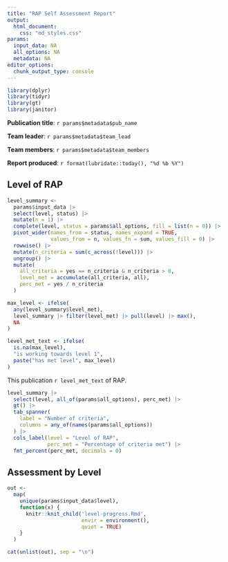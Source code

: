 ```yaml
---
title: "RAP Self Assessment Report"
output: 
  html_document:
    css: "md_styles.css"
params:
  input_data: NA
  all_options: NA
  metadata: NA
editor_options: 
  chunk_output_type: console
---
```


```r
library(dplyr)
library(tidyr)
library(gt)
library(janitor)
```

**Publication title**: `r params$metadata$pub_name`

**Team leader**: `r params$metadata$team_lead`

**Team members**: `r params$metadata$team_members`

**Report produced**: `r format(lubridate::today(), "%d %b %Y")`


## Level of RAP

```r
level_summary <-
  params$input_data |>
  select(level, status) |> 
  mutate(n = 1) |>
  complete(level, status = params$all_options, fill = list(n = 0)) |>
  pivot_wider(names_from = status, names_expand = TRUE,
              values_from = n, values_fn = sum, values_fill = 0) |>
  rowwise() |>
  mutate(n_criteria = sum(c_across(!level))) |>
  ungroup() |>
  mutate(
    all_criteria = yes == n_criteria & n_criteria > 0,
    level_met = accumulate(all_criteria, all),
    perc_met = yes / n_criteria
  )

max_level <- ifelse(
  any(level_summary$level_met),
  level_summary |> filter(level_met) |> pull(level) |> max(),
  NA
)

level_met_text <- ifelse(
  is.na(max_level),
  "is working towards level 1",
  paste("has met level", max_level)
)
```

This publication `r level_met_text` of RAP.

```r
level_summary |>
  select(level, all_of(params$all_options), perc_met) |>
  gt() |>
  tab_spanner(
    label = "Number of criteria",
    columns = any_of(names(params$all_options))
  ) |>
  cols_label(level = "Level of RAP",
             perc_met = "Percentage of criteria met") |>
  fmt_percent(perc_met, decimals = 0)
```


## Assessment by Level 

```r
out <- 
  map(
    unique(params$input_data$level),
    function(x) {
      knitr::knit_child('level-progress.Rmd', 
                        envir = environment(), 
                        quiet = TRUE)
    }
  )

cat(unlist(out), sep = "\n")
```